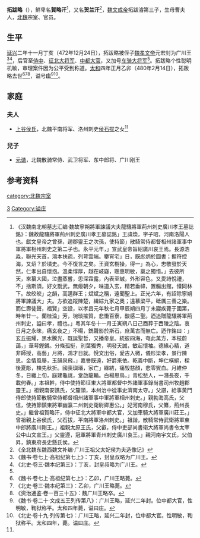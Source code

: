{{Otheruses|subject=北魏文成帝的兒子拓拔略|other=其從子、另一位同樣名'''略'''的北魏宗室|元略 (東平王)}}
{{東亞男性歷史人物
|名稱 =拓跋略
|身份 =廣川王
|國家 =[[北魏|北魏]]
|時代 =[[南北朝|南北朝]]
|最高職務 =
|前任 = 無
|繼任 = 拓跋諧
|圖片名稱 =
|圖片大小 =
|圖片說明 =
|姓 =
|名 =
|字 =
|官職 =
|封爵 =
|位階 =
|封地 =
|族裔 =[[鮮卑|鮮卑]]
|旗籍 =
|氏族 =
|籍貫 =
|本籍 =
|世系 = [[拓跋濬|文成帝]]五王系
|小字 =
|別名 =
|號 =
|其他名號 =
|出生日期 =不詳
|出生地點 =
|婚年 =
|逝世年 =[[太和_(北魏)|太和]]四年（480年）
|逝世地 =代郡平城
|諡號 =莊王
|墓葬 =
|父親 =文成帝[[拓跋濬|拓跋濬]]
|嫡母 =
|母親 =曹夫人
|元配 =
|正室 =
|繼室 =
|兄弟 =
|姊妹 =
|子 =
|女 =
|其他親屬 =
|出身 = <!---此处指科举出身--->
|功名 = 
|經歷 = 
|著作 =
|注釋 =
}}

'''拓跋略'''（{{bd|450年代||480年|2月14日|catIdx=t}}），鮮卑名'''賀略汗'''<ref name=autogenerated1>《汉魏南北朝墓志汇编·魏故寧朔將軍諫議大夫龍驤將軍荊州刺史廣川孝王墓誌銘》：魏故龍驤將軍荊州刺史廣川孝王墓誌銘」王諱煥，字子昭，河南洛陽人也。獻文皇帝之曾孫，趙郡靈王之次孫，使持節」散騎常侍都督相州諸軍事中軍將軍相州刺史之第二子也。永平元年，」宣武皇帝旨紹廣川哀王焉。長源浩淼，聯光天首，鴻本扶疏，列萼雲端。攀宵宅」日，既彪炳於圖書；握符控海，又炤？於墳史。今不復言之矣。王資玄樹操，得一」為心，忠敬發於天然，仁孝出自懷抱。溫柔惇厚，越在岐嶷，聰惠明敏，稟之獨悟。」去彼所天，來纂大國，泣盡蒸嘗，思深霜露，內表至誠，外形容色。又愛詩悅禮，不」捨斯須，好文翫武，無癈朝夕，味道入玄，精若垂幃，置觴出館，懽同林下。故皎皎」之韻，高邁群王；斌斌之稱，遠聞聖上。正光六年，有詔除寧朔將軍諫議大」夫。方欲追蹤陳楚，緝綜九家之奧；遠慕梁平，砥厲三善之樂。而仁壽徒聲，福賢」空設，以孝昌元年秋七月甲辰朔四月丁未寢疾薨于國第，時年廿一。蘭桂淪」芳，琬琰摧質，悲慟百寮，酸感二聖。迺追贈龍驤將軍荊州刺史，謚曰孝，禮也。」粵其年冬十一月壬寅朔八日己酉葬于西陵之陰。哀日月之永昧，痛玄夜之」不暘，鐫聲影於斯石，庶萬古而無亡。迺作銘曰：」玄丘振耀，黑水騰光，既誕聖哲，又播帝皇。統彼四海，奄此萬方，本枝蔚藹，」華萼鏗鏘。分條孤挺，別葉獨秀，明發天誠，敏起懷袖。德緣心精，道非師授，高藝」月將，鴻才日就。悅文出俗，愛古入微，儀形梁孝，景行陳思。金情風舉，玉韻泉飛，」嘉譽既遠，好爵來依。乾義中斷，坤仁橫絕，樑後夏彫，棟先秋折。國喪璵璠，家亡」綠結，痛毀慈顏，悲零賓血。月維仲冬，日纏上旬，庭建龜祧，堂啟龍輴。白楊思鳥，」青松愁人，一潛長夜，千載何春。」本祖幹，侍中使持節征東大將軍都督中外諸軍事錄尚書司州牧趙郡靈王。」祖親南安譙氏，父釐頭，本州治中從事史濟南太守。」父諶，給事黃門侍郎使持節散騎常侍都督相州諸軍事中軍將軍相州刺史。」親勃海高氏，父信，使持節鎮東將軍幽瀛二州刺史衛尉卿惠公。」妃河南穆氏，父纂，荊州長史。」繼曾祖賀略汗，侍中征北大將軍中都大官，又加車騎大將軍廣川莊王。」曾祖親上谷侯氏，父石拔，平南將軍洛州刺史。」祖諧，散騎常侍武衛將軍東中郎將廣川剛王。」祖親太原王氏，父叡，侍中吏部尚書衛大將軍尚書令太宰公中山文宣王。」父靈遵，冠軍將軍青州刺史廣川哀王。」親河南宇文氏，父伯昇，鎮東府長史懸氏侯。</ref>，又名'''贺兰汗'''<ref>《全北魏东魏西魏文补编·广川王祖父太妃侯为夫造像记》</ref>，[[魏文成帝|魏文成帝]]拓跋濬第三子，生母曹夫人，[[北魏|北魏]]宗室、官员。

==生平==
[[延兴_(北魏)|延兴]]二年十一月丁亥（472年12月24日），拓跋略被侄子[[魏孝文帝|魏孝文帝]]元宏封为广川王<ref>《魏书·卷七上·高祖纪第七上》：丁亥，封皇叔略为广川王。</ref><ref>《北史·卷三·魏本纪第三》：丁亥，封皇叔略为广川王。</ref>，后官至[[侍中|侍中]]、[[征北大将军|征北大将军]]、[[中都大官|中都大官]]，又加号[[车骑大将军|车骑大将军]]<ref name=autogenerated1 />。拓跋略个性聪明机敏，审理案件因为公平受到称道。[[太和_(北魏)|太和]]四年正月乙卯（480年2月14日），拓跋略去世<ref>《魏书·卷七上·高祖纪第七上》：乙卯，广川王略薨。</ref><ref>《北史·卷三·魏本纪第三》：乙卯，广川王略薨。</ref><ref>《资治通鉴·卷一百三十五》：魏广川王略卒。</ref>，谥号'''庄'''<ref>《魏书·卷二十·文成五王列传第八》：广川王略，延兴二年封。位中都大官，性明敏，鞫狱称平。太和四年薨，谥曰庄。</ref><ref>《北史·卷十九·列传第七》：广川王略，延兴二年封，位中都大官。性明敏，鞫狱称平。太和四年，薨。谥曰庄。</ref>。

==家庭==
===夫人===
*[[上谷侯氏|上谷侯氏]]，北魏平南将军、洛州刺史[[侯石拔|侯石拔]]之女<ref name=autogenerated1 />

===兒子===
*[[元谐_(广川王)|元谐]]，北魏散骑常侍、武卫将军、东中郎将、广川刚王

==参考资料==
{{Reflist}}

[[category:北魏宗室|category:北魏宗室]]
[[Category:魏文成帝皇子|3]]
[[Category:谥庄|Category:谥庄]]